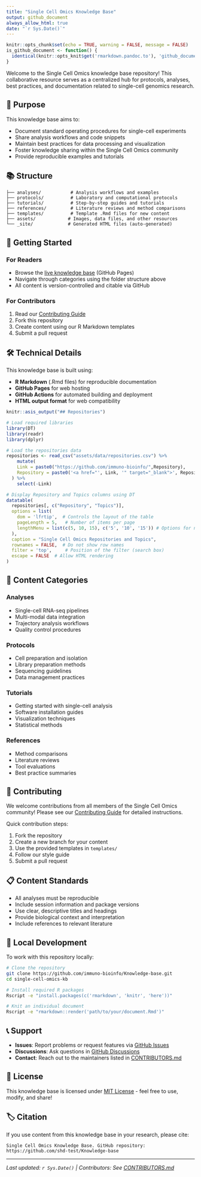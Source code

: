 ```yaml
---
title: "Single Cell Omics Knowledge Base"
output: github_document
always_allow_html: true
date: "`r Sys.Date()`"
---
```


```r
knitr::opts_chunk$set(echo = TRUE, warning = FALSE, message = FALSE)
is_github_document <- function() {
  identical(knitr::opts_knit$get('rmarkdown.pandoc.to'), 'github_document')
}
```

Welcome to the Single Cell Omics knowledge base repository! This collaborative resource serves as a centralized hub for protocols, analyses, best practices, and documentation related to single-cell genomics research.

## 🧬 Purpose

This knowledge base aims to:

- Document standard operating procedures for single-cell experiments
- Share analysis workflows and code snippets
- Maintain best practices for data processing and visualization
- Foster knowledge sharing within the Single Cell Omics community
- Provide reproducible examples and tutorials

## 📚 Structure

```
├── analyses/           # Analysis workflows and examples
├── protocols/          # Laboratory and computational protocols  
├── tutorials/          # Step-by-step guides and tutorials
├── references/         # Literature reviews and method comparisons
├── templates/          # Template .Rmd files for new content
├── assets/            # Images, data files, and other resources
└── _site/             # Generated HTML files (auto-generated)
```

## 🚀 Getting Started

### For Readers
- Browse the [live knowledge base](https://immuno-bioinfo.github.io/Knowledge-base) (GitHub Pages)
- Navigate through categories using the folder structure above
- All content is version-controlled and citable via GitHub

### For Contributors
1. Read our [Contributing Guide](CONTRIBUTING.md)
2. Fork this repository
3. Create content using our R Markdown templates
4. Submit a pull request

## 🛠️ Technical Details

This knowledge base is built using:

- **R Markdown** (.Rmd files) for reproducible documentation
- **GitHub Pages** for web hosting
- **GitHub Actions** for automated building and deployment
- **HTML output format** for web compatibility


```r
knitr::asis_output("## Repositories")

# Load required libraries
library(DT)
library(readr)
library(dplyr)

# Load the repositories data
repositories <- read_csv("assets/data/repositories.csv") %>%
    mutate(
    Link = paste0("https://github.com/immuno-bioinfo/",Repository),
    Repository = paste0('<a href="', Link, '" target="_blank">', Repository, '</a>')
  ) %>%
    select(-Link)

# Display Repository and Topics columns using DT
datatable(
  repositories[, c("Repository", "Topics")],
  options = list(
    dom = 'lfrtip',  # Controls the layout of the table
    pageLength = 5,   # Number of items per page
    lengthMenu = list(c(5, 10, 15), c('5', '10', '15')) # Options for number of items per page
  ),
  caption = "Single Cell Omics Repositories and Topics",
  rownames = FALSE,  # Do not show row names
  filter = 'top',     # Position of the filter (search box)
  escape = FALSE  # Allow HTML rendering
)

```

## 📝 Content Categories

### Analyses
- Single-cell RNA-seq pipelines
- Multi-modal data integration
- Trajectory analysis workflows
- Quality control procedures

### Protocols
- Cell preparation and isolation
- Library preparation methods
- Sequencing guidelines
- Data management practices

### Tutorials
- Getting started with single-cell analysis
- Software installation guides
- Visualization techniques
- Statistical methods

### References
- Method comparisons
- Literature reviews
- Tool evaluations
- Best practice summaries

## 🤝 Contributing

We welcome contributions from all members of the Single Cell Omics community! Please see our [Contributing Guide](CONTRIBUTING.md) for detailed instructions.

Quick contribution steps:

1. Fork the repository
2. Create a new branch for your content
3. Use the provided templates in `templates/`
4. Follow our style guide
5. Submit a pull request

## 📋 Content Standards

- All analyses must be reproducible
- Include session information and package versions
- Use clear, descriptive titles and headings
- Provide biological context and interpretation
- Include references to relevant literature

## 🔧 Local Development

To work with this repository locally:

```bash
# Clone the repository
git clone https://github.com/immuno-bioinfo/Knowledge-base.git
cd single-cell-omics-kb

# Install required R packages
Rscript -e "install.packages(c('rmarkdown', 'knitr', 'here'))"

# Knit an individual document
Rscript -e "rmarkdown::render('path/to/your/document.Rmd')"
```

## 📞 Support

- **Issues**: Report problems or request features via [GitHub Issues](https://github.com/immuno-bioinfo/Knowledge-base/issues)
- **Discussions**: Ask questions in [GitHub Discussions](https://github.com/immuno-bioinfo/Knowledge-base/discussions)
- **Contact**: Reach out to the maintainers listed in [CONTRIBUTORS.md](CONTRIBUTORS.md)

## 📄 License

This knowledge base is licensed under [MIT License](LICENSE) - feel free to use, modify, and share!

## 🏷️ Citation

If you use content from this knowledge base in your research, please cite:

```
Single Cell Omics Knowledge Base. GitHub repository: 
https://github.com/shd-test/Knowledge-base
```

---

*Last updated: `r Sys.Date()` | Contributors: See [CONTRIBUTORS.md](CONTRIBUTORS.md)*
